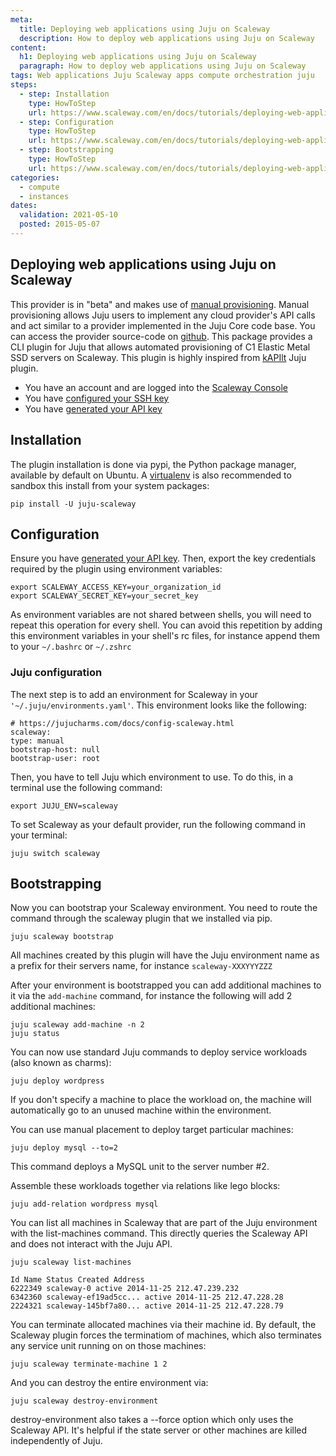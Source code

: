 ```yaml
---
meta:
  title: Deploying web applications using Juju on Scaleway
  description: How to deploy web applications using Juju on Scaleway
content:
  h1: Deploying web applications using Juju on Scaleway
  paragraph: How to deploy web applications using Juju on Scaleway
tags: Web applications Juju Scaleway apps compute orchestration juju
steps:
  - step: Installation
    type: HowToStep
    url: https://www.scaleway.com/en/docs/tutorials/deploying-web-applications-juju/#-Installation
  - step: Configuration
    type: HowToStep
    url: https://www.scaleway.com/en/docs/tutorials/deploying-web-applications-juju/#-Configuration
  - step: Bootstrapping
    type: HowToStep
    url: https://www.scaleway.com/en/docs/tutorials/deploying-web-applications-juju/#-Bootstrapping
categories:
  - compute
  - instances
dates:
  validation: 2021-05-10
  posted: 2015-05-07
---
```


## Deploying web applications using Juju on Scaleway

<Message type ="important">

This provider is in "beta" and makes use of [manual provisioning](https://docs.jujucharms.com/). Manual provisioning allows Juju users to implement any cloud provider's API calls and act similar to a provider implemented in the Juju Core code base. You can access the provider source-code on [github](https://github.com/scaleway/juju-scaleway). This package provides a CLI plugin for Juju that allows automated provisioning of C1 Elastic Metal SSD servers on Scaleway. This plugin is highly inspired from [kAPIlt](https://github.com/kAPIlt) Juju plugin.

</Message>

<Message type="requirement">

- You have an account and are logged into the [Scaleway Console](https://console.scaleway.com)
- You have [configured your SSH key](/console/my-project/how-to/create-ssh-key)
- You have [generated your API key](/console/my-project/how-to/generate-api-key)

</Message>

## Installation

The plugin installation is done via pypi, the Python package manager, available by default on Ubuntu.
A [virtualenv](http://virtualenv.readthedocs.org/en/latest/index.html) is also recommended to sandbox this install from your system packages:

`pip install -U juju-scaleway`

## Configuration

Ensure you have [generated your API key](/console/my-project/how-to/generate-api-key). Then, export the key credentials required by the plugin using environment variables:

  ```
  export SCALEWAY_ACCESS_KEY=your_organization_id
  export SCALEWAY_SECRET_KEY=your_secret_key
  ```

<Message type="note">

As environment variables are not shared between shells, you will need to repeat this operation for every shell. You can avoid this repetition by adding this environment variables in your shell's rc files, for instance append them to your `~/.bashrc` or `~/.zshrc`

</Message>

### Juju configuration

The next step is to add an environment for Scaleway in your `'~/.juju/environments.yaml'`. This environment looks like the following:

```
# https://jujucharms.com/docs/config-scaleway.html
scaleway:
type: manual
bootstrap-host: null
bootstrap-user: root
```

Then, you have to tell Juju which environment to use.
To do this, in a terminal use the following command:

`export JUJU_ENV=scaleway`

To set Scaleway as your default provider, run the following command in your terminal:

`juju switch scaleway`

## Bootstrapping

Now you can bootstrap your Scaleway environment.
You need to route the command through the scaleway plugin that we installed via pip.

`juju scaleway bootstrap`

All machines created by this plugin will have the Juju environment
name as a prefix for their servers name, for instance `scaleway-XXXYYYZZZ`

After your environment is bootstrapped you can add additional machines
to it via the `add-machine` command, for instance the following will
add 2 additional machines:

```
juju scaleway add-machine -n 2
juju status
```

You can now use standard Juju commands to deploy service workloads (also known as charms):

`juju deploy wordpress`

If you don't specify a machine to place the workload on, the machine
will automatically go to an unused machine within the environment.

You can use manual placement to deploy target particular machines:

`juju deploy mysql --to=2`

This command deploys a MySQL unit to the server number #2.

Assemble these workloads together via relations like lego blocks:

`juju add-relation wordpress mysql`

You can list all machines in Scaleway that are part of the Juju
environment with the list-machines command. This directly queries the Scaleway
API and does not interact with the Juju API.

```
juju scaleway list-machines

Id Name Status Created Address
6222349 scaleway-0 active 2014-11-25 212.47.239.232
6342360 scaleway-ef19ad5cc... active 2014-11-25 212.47.228.28
2224321 scaleway-145bf7a80... active 2014-11-25 212.47.228.79
```

You can terminate allocated machines via their machine id. By default, the
Scaleway plugin forces the terminatiom of machines, which also terminates any service unit running on on those machines:

`juju scaleway terminate-machine 1 2`

And you can destroy the entire environment via:

`juju scaleway destroy-environment`

destroy-environment also takes a --force option which only uses the
Scaleway API. It's helpful if the state server or other machines are
killed independently of Juju.
